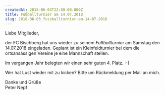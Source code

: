 ```yaml
---
createdAt: 2018-06-03T22:00:00.000Z
title: Fußballturnier am 14.07.2018
slug: 2018-06-03_fussballturnier-am-14-07-2018
---
```


Liebe Mitglieder,

der FC Bischberg hat uns wieder zu seinem *Fußballturnier* am Samstag den 14.07.2018 eingeladen.
Geplant ist ein Kleinfeldturnier bei dem die ortsansässigen Vereine je eine Mannschaft stellen.

Im vergangen Jahr belegten wir einen sehr guten 4. Platz. :-)

Wer hat Lust wieder mit zu kicken? Bitte um Rückmeldung per Mail an mich.

Danke und Grüße  
Peter Nepf